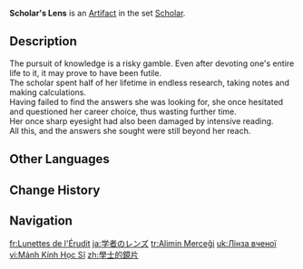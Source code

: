 {{Artifact Infobox
|image = Item Scholar's Lens.png
|set   = Scholar
|piece = Circlet of Logos
}}
{{Description|This corrective lens helped restore the vision of one whose eyes were damaged from intensive studying.}}
'''Scholar's Lens''' is an [[Artifact]] in the set [[Scholar]].

==Description==
The pursuit of knowledge is a risky gamble. Even after devoting one's entire life to it, it may prove to have been futile.<br>The scholar spent half of her lifetime in endless research, taking notes and making calculations.<br>Having failed to find the answers she was looking for, she once hesitated and questioned her career choice, thus wasting further time.<br>Her once sharp eyesight had also been damaged by intensive reading.<br>All this, and the answers she sought were still beyond her reach.

==Other Languages==
{{Other Languages
|en      = Scholar's Lens
|zhs     = 学士的镜片
|zhs_rm  = Xuéshì de Jìngpiàn
|zht     = 學士的鏡片
|zht_rm  = Xuéshì de Jìngpiàn
|zh_tl   = Bachelor's Lens
|ja      = 学者のレンズ
|ja_rm   = Gakusha no Renzu
|ja_tl   = Scholar's Lens
|ko      = 학사의 렌즈
|ko_rm   = Haksa-ui Renjeu
|ko_tl   = Lens of Scholar
|es      = Monóculo de la Erudita
|es_tl   = Scholar's Monocle
|fr      = Lunettes de l'Érudit
|fr_tl   = Glasses of the Erudite
|ru      = Очки учёного
|ru_tl   = Scholar's Glasses
|th      = Scholar's Glasses
|vi      = Mảnh Kính Học Sĩ
|vi_tl   = 
|de      = Gelehrtenmonokel
|de_tl   = Scholar's Monocle
|id      = Scholar's Glasses
|pt      = Lentes do Estudioso
|pt_tl   = Scholar's Lenses
|tr      = Alimin Merceği
|tr_tl   = Scholar's Lens
|it      = Lente della studiosa
|it_tl   = 
}}

==Change History==
{{Change History|1.0}}

==Navigation==
{{Artifact Set Navbox|Scholar}}

[[fr:Lunettes de l'Érudit]]
[[ja:学者のレンズ]]
[[tr:Alimin Merceği]]
[[uk:Лінза вченої]]
[[vi:Mảnh Kính Học Sĩ]]
[[zh:學士的鏡片]]
